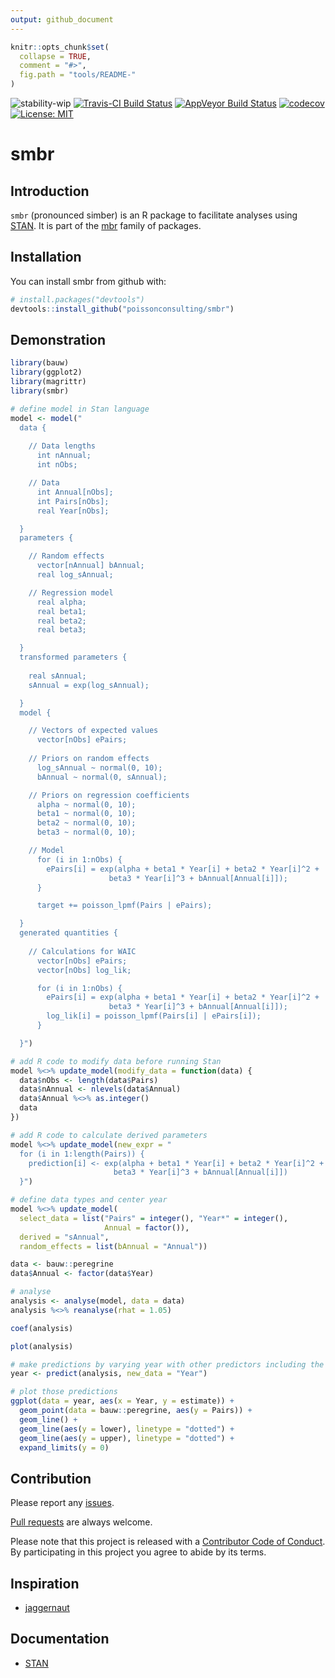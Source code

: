 ```yaml
---
output: github_document
---
```


<!-- README.md is generated from README.Rmd. Please edit that file -->

```r
knitr::opts_chunk$set(
  collapse = TRUE,
  comment = "#>",
  fig.path = "tools/README-"
)
```

![stability-wip](https://img.shields.io/badge/stability-work_in_progress-lightgrey.svg)
[![Travis-CI Build Status](https://travis-ci.org/poissonconsulting/smbr.svg?branch=master)](https://travis-ci.org/poissonconsulting/smbr)
[![AppVeyor Build Status](https://ci.appveyor.com/api/projects/status/github/poissonconsulting/smbr?branch=master&svg=true)](https://ci.appveyor.com/project/poissonconsulting/smbr)
[![codecov](https://codecov.io/gh/poissonconsulting/smbr/branch/master/graph/badge.svg)](https://codecov.io/gh/poissonconsulting/smbr)
[![License: MIT](https://img.shields.io/badge/License-MIT-blue.svg)](https://opensource.org/licenses/MIT)

# smbr

## Introduction

`smbr` (pronounced simber) is an R package to facilitate analyses using [STAN](http://mc-stan.org/about/).
It is part of the [mbr](https://github.com/poissonconsulting/mbr) family of packages.

## Installation

You can install smbr from github with:

```r
# install.packages("devtools")
devtools::install_github("poissonconsulting/smbr")
```

## Demonstration

```r
library(bauw)
library(ggplot2)
library(magrittr)
library(smbr)
```

```r
# define model in Stan language
model <- model("
  data {
    
    // Data lengths
      int nAnnual;
      int nObs;

    // Data
      int Annual[nObs];
      int Pairs[nObs];
      real Year[nObs];

  }
  parameters {

    // Random effects
      vector[nAnnual] bAnnual;
      real log_sAnnual;

    // Regression model
      real alpha;
      real beta1;
      real beta2;
      real beta3;

  }
  transformed parameters {
  
    real sAnnual;
    sAnnual = exp(log_sAnnual);

  }
  model {

    // Vectors of expected values
      vector[nObs] ePairs;
    
    // Priors on random effects
      log_sAnnual ~ normal(0, 10);
      bAnnual ~ normal(0, sAnnual);

    // Priors on regression coefficients
      alpha ~ normal(0, 10);
      beta1 ~ normal(0, 10);
      beta2 ~ normal(0, 10);
      beta3 ~ normal(0, 10);

    // Model
      for (i in 1:nObs) {
        ePairs[i] = exp(alpha + beta1 * Year[i] + beta2 * Year[i]^2 + 
                      beta3 * Year[i]^3 + bAnnual[Annual[i]]);
      }

      target += poisson_lpmf(Pairs | ePairs);

  }
  generated quantities {
    
    // Calculations for WAIC
      vector[nObs] ePairs;
      vector[nObs] log_lik;

      for (i in 1:nObs) {
        ePairs[i] = exp(alpha + beta1 * Year[i] + beta2 * Year[i]^2 + 
                      beta3 * Year[i]^3 + bAnnual[Annual[i]]);
        log_lik[i] = poisson_lpmf(Pairs[i] | ePairs[i]);
      }

  }")

# add R code to modify data before running Stan
model %<>% update_model(modify_data = function(data) {
  data$nObs <- length(data$Pairs)
  data$nAnnual <- nlevels(data$Annual)
  data$Annual %<>% as.integer()
  data
})

# add R code to calculate derived parameters
model %<>% update_model(new_expr = "
  for (i in 1:length(Pairs)) {
    prediction[i] <- exp(alpha + beta1 * Year[i] + beta2 * Year[i]^2 + 
                       beta3 * Year[i]^3 + bAnnual[Annual[i]])
  }")

# define data types and center year
model %<>% update_model(
  select_data = list("Pairs" = integer(), "Year*" = integer(), 
                     Annual = factor()),
  derived = "sAnnual",
  random_effects = list(bAnnual = "Annual"))

data <- bauw::peregrine
data$Annual <- factor(data$Year)

# analyse
analysis <- analyse(model, data = data)
analysis %<>% reanalyse(rhat = 1.05)

coef(analysis)

plot(analysis)
```
```r
# make predictions by varying year with other predictors including the random effect of Annual held constant
year <- predict(analysis, new_data = "Year")

# plot those predictions
ggplot(data = year, aes(x = Year, y = estimate)) +
  geom_point(data = bauw::peregrine, aes(y = Pairs)) +
  geom_line() +
  geom_line(aes(y = lower), linetype = "dotted") +
  geom_line(aes(y = upper), linetype = "dotted") +
  expand_limits(y = 0)
```
## Contribution

Please report any [issues](https://github.com/poissonconsulting/smbr/issues).

[Pull requests](https://github.com/poissonconsulting/smbr/pulls) are always welcome.

Please note that this project is released with a [Contributor Code of Conduct](CONDUCT.md). By participating in this project you agree to abide by its terms.

## Inspiration

- [jaggernaut](https://github.com/poissonconsulting/jaggernaut)

## Documentation

- [STAN](http://mc-stan.org/users/documentation/)
